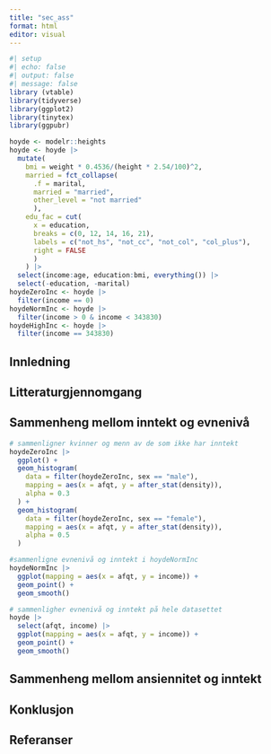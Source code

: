 ```yaml
---
title: "sec_ass"
format: html
editor: visual
---
```


```r
#| setup
#| echo: false
#| output: false
#| message: false
library (vtable)
library(tidyverse)
library(ggplot2)
library(tinytex)
library(ggpubr)
```

```r
hoyde <- modelr::heights
hoyde <- hoyde |>
  mutate(
    bmi = weight * 0.4536/(height * 2.54/100)^2,
    married = fct_collapse(
      .f = marital,
      married = "married",
      other_level = "not married"
      ),
    edu_fac = cut(
      x = education,
      breaks = c(0, 12, 14, 16, 21),
      labels = c("not_hs", "not_cc", "not_col", "col_plus"),
      right = FALSE
      )
    ) |>
  select(income:age, education:bmi, everything()) |>
  select(-education, -marital)
hoydeZeroInc <- hoyde |>
  filter(income == 0)
hoydeNormInc <- hoyde |>
  filter(income > 0 & income < 343830)
hoydeHighInc <- hoyde |>
  filter(income == 343830)
```

## Innledning

## Litteraturgjennomgang

## Sammenheng mellom inntekt og evnenivå

```r
# sammenligner kvinner og menn av de som ikke har inntekt
hoydeZeroInc |>
  ggplot() +
  geom_histogram(
    data = filter(hoydeZeroInc, sex == "male"),
    mapping = aes(x = afqt, y = after_stat(density)),
    alpha = 0.3
  ) + 
  geom_histogram(
    data = filter(hoydeZeroInc, sex == "female"),
    mapping = aes(x = afqt, y = after_stat(density)),
    alpha = 0.5
  )
```

```r
#sammenligne evnenivå og inntekt i hoydeNormInc
hoydeNormInc |>
  ggplot(mapping = aes(x = afqt, y = income)) +
  geom_point() +
  geom_smooth()
```

```r
# sammenligher evnenivå og inntekt på hele datasettet
hoyde |>
  select(afqt, income) |>
  ggplot(mapping = aes(x = afqt, y = income)) +
  geom_point() +
  geom_smooth()
```

## Sammenheng mellom ansiennitet og inntekt

## Konklusjon

## Referanser
